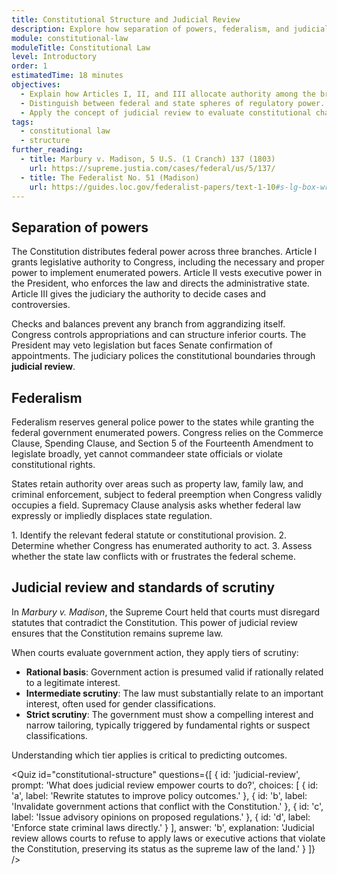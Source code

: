 ```yaml
---
title: Constitutional Structure and Judicial Review
description: Explore how separation of powers, federalism, and judicial review frame every constitutional dispute.
module: constitutional-law
moduleTitle: Constitutional Law
level: Introductory
order: 1
estimatedTime: 18 minutes
objectives:
  - Explain how Articles I, II, and III allocate authority among the branches.
  - Distinguish between federal and state spheres of regulatory power.
  - Apply the concept of judicial review to evaluate constitutional challenges.
tags:
  - constitutional law
  - structure
further_reading:
  - title: Marbury v. Madison, 5 U.S. (1 Cranch) 137 (1803)
    url: https://supreme.justia.com/cases/federal/us/5/137/
  - title: The Federalist No. 51 (Madison)
    url: https://guides.loc.gov/federalist-papers/text-1-10#s-lg-box-wrapper-25493469
---
```

## Separation of powers

The Constitution distributes federal power across three branches. Article I grants legislative authority to Congress, including the necessary and proper power to implement enumerated powers. Article II vests executive power in the President, who enforces the law and directs the administrative state. Article III gives the judiciary the authority to decide cases and controversies.

Checks and balances prevent any branch from aggrandizing itself. Congress controls appropriations and can structure inferior courts. The President may veto legislation but faces Senate confirmation of appointments. The judiciary polices the constitutional boundaries through **judicial review**.

## Federalism

Federalism reserves general police power to the states while granting the federal government enumerated powers. Congress relies on the Commerce Clause, Spending Clause, and Section 5 of the Fourteenth Amendment to legislate broadly, yet cannot commandeer state officials or violate constitutional rights.

States retain authority over areas such as property law, family law, and criminal enforcement, subject to federal preemption when Congress validly occupies a field. Supremacy Clause analysis asks whether federal law expressly or impliedly displaces state regulation.

<Callout kind="tip" title="Federalism analysis roadmap">
  1. Identify the relevant federal statute or constitutional provision.
  2. Determine whether Congress has enumerated authority to act.
  3. Assess whether the state law conflicts with or frustrates the federal scheme.
</Callout>

## Judicial review and standards of scrutiny

In *Marbury v. Madison*, the Supreme Court held that courts must disregard statutes that contradict the Constitution. This power of judicial review ensures that the Constitution remains supreme law.

When courts evaluate government action, they apply tiers of scrutiny:

- **Rational basis**: Government action is presumed valid if rationally related to a legitimate interest.
- **Intermediate scrutiny**: The law must substantially relate to an important interest, often used for gender classifications.
- **Strict scrutiny**: The government must show a compelling interest and narrow tailoring, typically triggered by fundamental rights or suspect classifications.

Understanding which tier applies is critical to predicting outcomes.

<Quiz
  id="constitutional-structure"
  questions={[
    {
      id: 'judicial-review',
      prompt: 'What does judicial review empower courts to do?',
      choices: [
        { id: 'a', label: 'Rewrite statutes to improve policy outcomes.' },
        { id: 'b', label: 'Invalidate government actions that conflict with the Constitution.' },
        { id: 'c', label: 'Issue advisory opinions on proposed regulations.' },
        { id: 'd', label: 'Enforce state criminal laws directly.' }
      ],
      answer: 'b',
      explanation:
        'Judicial review allows courts to refuse to apply laws or executive actions that violate the Constitution, preserving its status as the supreme law of the land.'
    }
  ]}
/>
